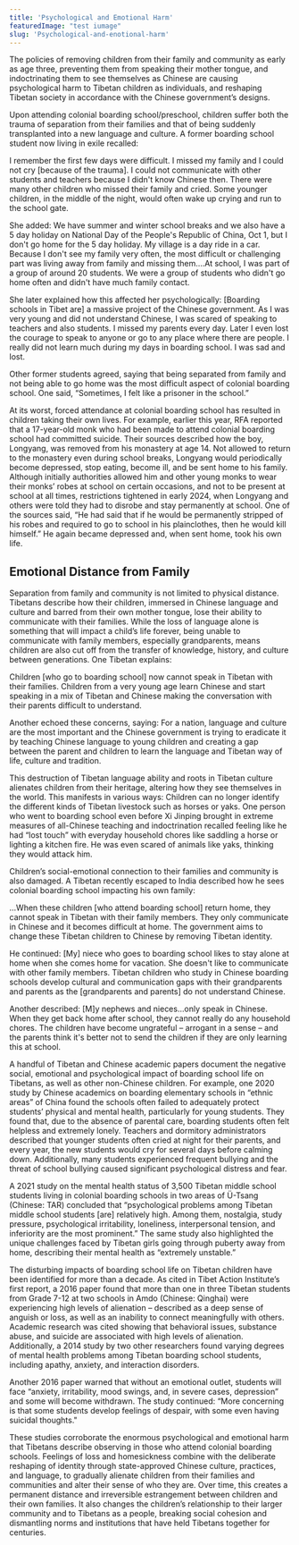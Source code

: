 ```yaml
---
title: 'Psychological and Emotional Harm'
featuredImage: "test iumage"
slug: 'Psychological-and-enotional-harm'
---
```


The policies of removing children from their family and community as early as age three, preventing them from speaking their mother tongue, and indoctrinating them to see themselves as Chinese are causing psychological harm to Tibetan children as individuals, and reshaping Tibetan society in accordance with the Chinese government’s designs.

Upon attending colonial boarding school/preschool, children suffer both the trauma of separation from their families and that of being suddenly transplanted into a new language and culture. A former boarding school student now living in exile recalled:

<QuotePrimary>
I remember the first few days were difficult. I missed my family and I could not cry [because of the trauma]. I could not communicate with other students and teachers because I didn't know Chinese then. There were many other children who missed their family and cried. Some younger children, in the middle of the night, would often wake up crying and run to the school gate.
</QuotePrimary>

She added:
<QuotePrimary>
We have summer and winter school breaks and we also have a 5 day holiday on National Day of the People's Republic of China, Oct 1, but I don't go home for the 5 day holiday. My village is a day ride in a car. Because I don't see my family very often, the most difficult or challenging part was living away from family and missing them….At school, I was part of a group of around 20 students. We were a group of students who didn't go home often and didn't have much family contact.
</QuotePrimary>

She later explained how this affected her psychologically:
<QuotePrimary>
[Boarding schools in Tibet are] a massive project of the Chinese government. As I was very young and did not understand Chinese, I was scared of speaking to teachers and also students. I missed my parents every day. Later I even lost the courage to speak to anyone or go to any place where there are people. I really did not learn much during my days in boarding school. I was sad and lost.
</QuotePrimary>

Other former students agreed, saying that being separated from family and not being able to go home was the most difficult aspect of colonial boarding school. One said, “Sometimes, I felt like a prisoner in the school.” 

At its worst, forced attendance at colonial boarding school has resulted in children taking their own lives. For example, earlier this year, RFA reported that a 17-year-old monk who had been made to attend colonial boarding school had committed suicide. Their sources described how the boy, Longyang, was removed from his monastery at age 14. Not allowed to return to the monastery even during school breaks, Longyang would periodically become depressed, stop eating, become ill, and be sent home to his family. Although initially authorities allowed him and other young monks to wear their monks’ robes at school on certain occasions, and not to be present at school at all times, restrictions tightened in early 2024, when Longyang and others were told they had to disrobe and stay permanently at school. One of the sources said, “He had said that if he would be permanently stripped of his robes and required to go to school in his plainclothes, then he would kill himself.” He again became depressed and, when sent home, took his own life.

## Emotional Distance from Family

Separation from family and community is not limited to physical distance. Tibetans describe how their children, immersed in Chinese language and culture and barred from their own mother tongue, lose their ability to communicate with their families. While the loss of language alone is something that will impact a child’s life forever, being unable to communicate with family members, especially grandparents, means children are also cut off from the transfer of knowledge, history, and culture between generations. One Tibetan explains:

<QuotePrimary>
Children [who go to boarding school] now cannot speak in Tibetan with their families. Children from a very young age learn Chinese and start speaking in a mix of Tibetan and Chinese making the conversation with their parents difficult to understand.
</QuotePrimary>

Another echoed these concerns, saying:
<QuotePrimary>
For a nation, language and culture are the most important and the Chinese government is trying to eradicate it by teaching Chinese language to young children and creating a gap between the parent and children to learn the language and Tibetan way of life, culture and tradition. 
</QuotePrimary>

This destruction of Tibetan language ability and roots in Tibetan culture alienates children from their heritage, altering how they see themselves in the world. This manifests in various ways: Children can no longer identify the different kinds of Tibetan livestock such as horses or yaks. One person who went to boarding school even before Xi Jinping brought in extreme measures of all-Chinese teaching and indoctrination recalled feeling like he had “lost touch” with everyday household chores like saddling a horse or lighting a kitchen fire. He was even scared of animals like yaks, thinking they would attack him. 

Children’s social-emotional connection to their families and community is also damaged. A Tibetan recently escaped to India described how he sees colonial boarding school impacting his own family:

<QuotePrimary>
…When these children [who attend boarding school] return home, they cannot speak in Tibetan with their family members. They only communicate in Chinese and it becomes difficult at home. The government aims to change these Tibetan children to Chinese by removing Tibetan identity.
</QuotePrimary>

He continued:
<QuotePrimary>
[My] niece who goes to boarding school likes to stay alone at home when she comes home for vacation. She doesn't like to communicate with other family members. Tibetan children who study in Chinese boarding schools develop cultural and communication gaps with their grandparents and parents as the [grandparents and parents] do not understand Chinese.
</QuotePrimary>

Another described:
<QuotePrimary>
[M]y nephews and nieces…only speak in Chinese. When they get back home after school, they cannot really do any household chores. The children have become ungrateful – arrogant in a sense – and the parents think it's better not to send the children if they are only learning this at school. 
</QuotePrimary>

A handful of Tibetan and Chinese academic papers document the negative social, emotional and psychological impact of boarding school life on Tibetans, as well as other non-Chinese children. For example, one 2020 study by Chinese academics on boarding elementary schools in “ethnic areas” of China found the schools often failed to adequately protect students’ physical and mental health, particularly for young students. They found that, due to the absence of parental care, boarding students often felt helpless and extremely lonely. Teachers and dormitory administrators described that younger students often cried at night for their parents, and every year, the new students would cry for several days before calming down. Additionally, many students experienced  frequent bullying and the threat of school bullying caused significant psychological distress and fear.

A 2021 study on the mental health status of 3,500 Tibetan middle school students living in colonial boarding schools in two areas of Ü-Tsang (Chinese: TAR) concluded that “psychological problems among Tibetan middle school students [are] relatively high. Among them, nostalgia, study pressure, psychological irritability, loneliness, interpersonal tension, and inferiority are the most prominent.” The same study also highlighted the unique challenges faced by Tibetan girls  going through puberty away from home, describing their mental health as “extremely unstable.”

The disturbing impacts of boarding school life on Tibetan children have been identified for more than a decade. As cited in Tibet Action Institute’s first report, a 2016 paper found that more than one in three Tibetan students from Grade 7-12 at two schools in Amdo (Chinese: Qinghai) were experiencing high levels of alienation – described as a deep sense of anguish or loss, as well as an inability to connect meaningfully with others. Academic research was cited showing that behavioral issues, substance abuse, and suicide are associated with high levels of alienation. Additionally, a 2014 study by two other researchers found varying degrees of mental health problems among Tibetan boarding school students, including apathy, anxiety, and interaction disorders.

Another 2016 paper warned that without an emotional outlet, students will face “anxiety, irritability, mood swings, and, in severe cases, depression” and some will become withdrawn. The study continued: “More concerning is that some students develop feelings of despair, with some even having suicidal thoughts." 

These studies corroborate the enormous psychological and emotional harm that Tibetans describe observing in those who attend colonial boarding schools. Feelings of loss and homesickness combine with the deliberate reshaping of identity through state-approved Chinese culture, practices, and language, to gradually alienate children from their families and communities and alter their sense of who they are. Over time, this creates a permanent distance and irreversible estrangement between children and their own families. It also changes the children’s relationship to their larger community and to Tibetans as a people, breaking social cohesion and dismantling norms and institutions that have held Tibetans together for centuries.

